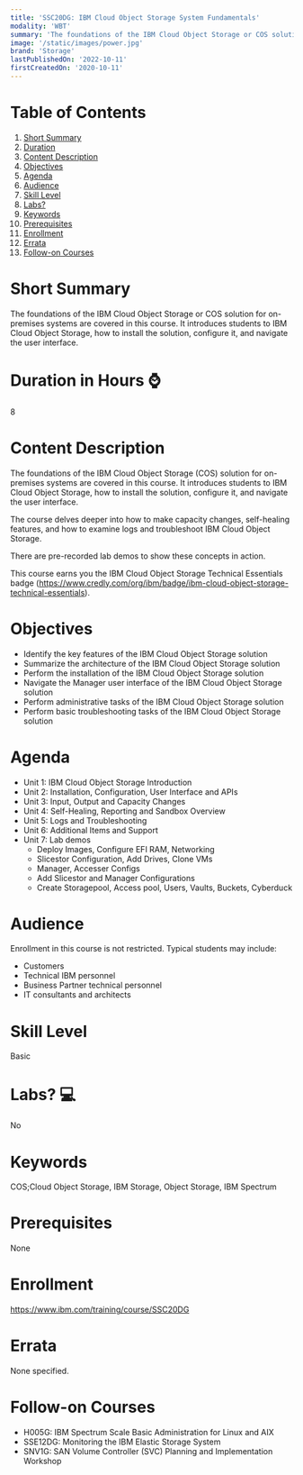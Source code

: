 ```yaml
---
title: 'SSC20DG: IBM Cloud Object Storage System Fundamentals'
modality: 'WBT'
summary: 'The foundations of the IBM Cloud Object Storage or COS solution for on-premises systems are covered in this course. It introduces students to IBM Cloud Object Storage, how to install the solution, configure it, and navigate the user interface.'
image: '/static/images/power.jpg'
brand: 'Storage'
lastPublishedOn: '2022-10-11'
firstCreatedOn: '2020-10-11'
---
```

# Table of Contents
1.  [Short Summary](#short-summary)
2.  [Duration](#duration-in-hours-)
3.  [Content Description](#content-description)
4.  [Objectives](#objectives)
5.  [Agenda](#agenda)
6.  [Audience](#audience)
7.  [Skill Level](#skill-level)
8.  [Labs?](#labs-)
9.  [Keywords](#keywords)
10. [Prerequisites](#prerequisites)
11. [Enrollment](#enrollment)
12. [Errata](#errata)
13. [Follow-on Courses](#follow-on-courses)

# Short Summary
The foundations of the IBM Cloud Object Storage or COS solution for on-premises systems are covered in this course. It introduces students to IBM Cloud Object Storage, how to install the solution, configure it, and navigate the user interface.

# Duration in Hours ⌚
8

# Content Description
The foundations of the IBM Cloud Object Storage (COS) solution for on-premises systems are covered in this course. It introduces students to IBM Cloud Object Storage, how to install the solution, configure it, and navigate the user interface.

The course delves deeper into how to make capacity changes, self-healing features, and how to examine logs and troubleshoot IBM Cloud Object Storage.

There are pre-recorded lab demos to show these concepts in action.

This course earns you the IBM Cloud Object Storage Technical Essentials badge (https://www.credly.com/org/ibm/badge/ibm-cloud-object-storage-technical-essentials). 


# Objectives
* Identify the key features of the IBM Cloud Object Storage solution
* Summarize the architecture of the IBM Cloud Object Storage solution
* Perform the installation of the IBM Cloud Object Storage solution
* Navigate the Manager user interface of the IBM Cloud Object Storage solution
* Perform administrative tasks of the IBM Cloud Object Storage solution
* Perform basic troubleshooting tasks of the IBM Cloud Object Storage solution

# Agenda
* Unit 1: IBM Cloud Object Storage Introduction
* Unit 2: Installation, Configuration, User Interface and APIs
* Unit 3: Input, Output and Capacity Changes
* Unit 4: Self-Healing, Reporting and Sandbox Overview
* Unit 5: Logs and Troubleshooting
* Unit 6: Additional Items and Support
* Unit 7: Lab demos
	* Deploy Images, Configure EFI RAM, Networking
	* Slicestor Configuration, Add Drives, Clone VMs
	* Manager, Accesser Configs
	* Add Slicestor and Manager Configurations
	* Create Storagepool, Access pool, Users, Vaults, Buckets, Cyberduck


# Audience
Enrollment in this course is not restricted. Typical students may include:
* Customers
* Technical IBM personnel
* Business Partner technical personnel 
* IT consultants and architects

# Skill Level
Basic

# Labs? 💻
No

# Keywords
COS;Cloud Object Storage, IBM Storage, Object Storage, IBM Spectrum

# Prerequisites
None

# Enrollment
https://www.ibm.com/training/course/SSC20DG

# Errata
None specified.

# Follow-on Courses
* H005G: IBM Spectrum Scale Basic Administration for Linux and AIX
* SSE12DG: Monitoring the IBM Elastic Storage System
* SNV1G: SAN Volume Controller (SVC) Planning and Implementation Workshop

